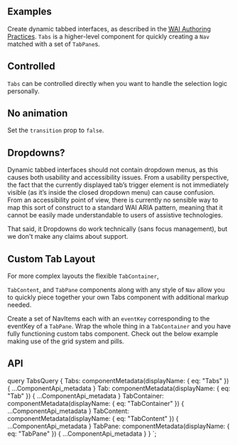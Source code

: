 

<PageHeader title="Tabbed components" subTitle="Dynamic tabbed interfaces" />

## Examples

Create dynamic tabbed interfaces, as described in the
[<abbr title="Web Accessibility Initiative">WAI</abbr> <ARIA /> Authoring Practices](https://www.w3.org/TR/wai-aria-practices/#tabpanel).
`Tabs` is a higher-level component for quickly creating a
`Nav` matched with a set of `TabPane`s.

<ReactPlayground
  codeText={TabsUncontrolled}
  exampleClassName="bs-example-tabs"
/>

## Controlled

`Tabs` can be controlled directly when you want to handle the
selection logic personally.

<ReactPlayground codeText={TabsControlled} exampleClassName="bs-example-tabs" />

## No animation

Set the `transition` prop to `false`.

<ReactPlayground
  codeText={TabsNoAnimation}
  exampleClassName="bs-example-tabs"
/>

## Dropdowns?

Dynamic tabbed interfaces should not contain dropdown menus, as this
causes both usability and accessibility issues. From a usability
perspective, the fact that the currently displayed tab’s trigger element
is not immediately visible (as it’s inside the closed dropdown menu) can
cause confusion. From an accessibility point of view, there is currently
no sensible way to map this sort of construct to a standard WAI ARIA
pattern, meaning that it cannot be easily made understandable to users
of assistive technologies.

That said, it Dropdowns do work technically (sans focus management), but
we don't make any claims about support.

## Custom Tab Layout

For more complex layouts the flexible `TabContainer`,

`TabContent`, and `TabPane` components along with any
style of `Nav` allow you to quickly piece together your own Tabs
component with additional markup needed.

Create a set of NavItems each with an `eventKey`
corresponding to the eventKey of a `TabPane`. Wrap the whole
thing in a `TabContainer` and you have fully functioning
custom tabs component. Check out the below example making use of the
grid system and pills.

<ReactPlayground codeText={LeftTabs} exampleClassName="bs-example-tabs" />

## API

<ComponentApi metadata={props.data.Tabs} />
<ComponentApi metadata={props.data.Tab} />
<ComponentApi metadata={props.data.TabContainer} />
<ComponentApi metadata={props.data.TabContent} />
<ComponentApi metadata={props.data.TabPane} />

  query TabsQuery {
    Tabs: componentMetadata(displayName: { eq: "Tabs" }) {
      ...ComponentApi_metadata
    }
    Tab: componentMetadata(displayName: { eq: "Tab" }) {
      ...ComponentApi_metadata
    }
    TabContainer: componentMetadata(displayName: { eq: "TabContainer" }) {
      ...ComponentApi_metadata
    }
    TabContent: componentMetadata(displayName: { eq: "TabContent" }) {
      ...ComponentApi_metadata
    }
    TabPane: componentMetadata(displayName: { eq: "TabPane" }) {
      ...ComponentApi_metadata
    }
  }
`;
